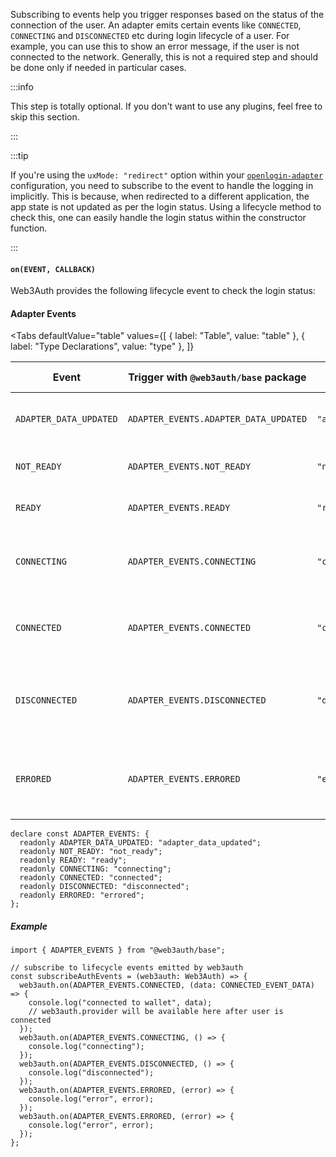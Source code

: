 
Subscribing to events help you trigger responses based on the status of the connection of the user. An adapter emits certain events like `CONNECTED`,
`CONNECTING` and `DISCONNECTED` etc during login lifecycle of a user. For example, you can use this to show an error message, if the user is not
connected to the network. Generally, this is not a required step and should be done only if needed in particular cases.

:::info

This step is totally optional. If you don't want to use any plugins, feel free to skip this section.

:::

:::tip

If you're using the `uxMode: "redirect"` option within your [`openlogin-adapter`](/sdk/pnp/web/adapters/openlogin) configuration, you need to
subscribe to the event to handle the logging in implicitly. This is because, when redirected to a different application, the app state is not updated
as per the login status. Using a lifecycle method to check this, one can easily handle the login status within the constructor function.

:::

#### `on(EVENT, CALLBACK)`

Web3Auth provides the following lifecycle event to check the login status:

#### Adapter Events

<Tabs
  defaultValue="table"
  values={[
    { label: "Table", value: "table" },
    { label: "Type Declarations", value: "type" },
  ]}
>

<TabItem value="table">

| Event                  | Trigger with `@web3auth/base` package | Trigger without package  | Description                                                  |
| ---------------------- | ------------------------------------- | ------------------------ | ------------------------------------------------------------ |
| `ADAPTER_DATA_UPDATED` | `ADAPTER_EVENTS.ADAPTER_DATA_UPDATED` | `"adapter_data_updated"` | Adapter data is updated within the dApp                      |
| `NOT_READY`            | `ADAPTER_EVENTS.NOT_READY`            | `"not_ready"`            | Adapter is not yet ready for login                           |
| `READY`                | `ADAPTER_EVENTS.READY`                | `"ready"`                | Adapter is ready for login                                   |
| `CONNECTING`           | `ADAPTER_EVENTS.CONNECTING`           | `"connecting"`           | User is connecting to the dApp/ login process is in progress |
| `CONNECTED`            | `ADAPTER_EVENTS.CONNECTED`            | `"connected"`            | User is logged in and connected with the dApp                |
| `DISCONNECTED`         | `ADAPTER_EVENTS.DISCONNECTED`         | `"disconnected"`         | User is logged out and disconnected from the dApp            |
| `ERRORED`              | `ADAPTER_EVENTS.ERRORED`              | `"errored"`              | There has been some error in connecting the user to the dApp |

</TabItem>

<TabItem value="type">

```tsx
declare const ADAPTER_EVENTS: {
  readonly ADAPTER_DATA_UPDATED: "adapter_data_updated";
  readonly NOT_READY: "not_ready";
  readonly READY: "ready";
  readonly CONNECTING: "connecting";
  readonly CONNECTED: "connected";
  readonly DISCONNECTED: "disconnected";
  readonly ERRORED: "errored";
};
```

</TabItem>

</Tabs>

##### Example

```tsx
import { ADAPTER_EVENTS } from "@web3auth/base";

// subscribe to lifecycle events emitted by web3auth
const subscribeAuthEvents = (web3auth: Web3Auth) => {
  web3auth.on(ADAPTER_EVENTS.CONNECTED, (data: CONNECTED_EVENT_DATA) => {
    console.log("connected to wallet", data);
    // web3auth.provider will be available here after user is connected
  });
  web3auth.on(ADAPTER_EVENTS.CONNECTING, () => {
    console.log("connecting");
  });
  web3auth.on(ADAPTER_EVENTS.DISCONNECTED, () => {
    console.log("disconnected");
  });
  web3auth.on(ADAPTER_EVENTS.ERRORED, (error) => {
    console.log("error", error);
  });
  web3auth.on(ADAPTER_EVENTS.ERRORED, (error) => {
    console.log("error", error);
  });
};
```
